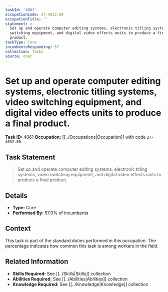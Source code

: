 ```yaml
---
taskId: '4061'
occupationCode: 27-4032.00
occupationTitle: ''
statement: >-
  Set up and operate computer editing systems, electronic titling systems, video
  switching equipment, and digital video effects units to produce a final
  product.
taskType: Core
incumbentsResponding: 57
collection: Tasks
source: onet
---
```

# Set up and operate computer editing systems, electronic titling systems, video switching equipment, and digital video effects units to produce a final product.

**Task ID:** 4061
**Occupation:** [[../Occupations|Occupation]] with code `27-4032.00`

## Task Statement

> Set up and operate computer editing systems, electronic titling systems, video switching equipment, and digital video effects units to produce a final product.

## Details

- **Type:** Core
- **Performed By:** 57.0% of incumbents

## Context

This task is part of the standard duties performed in this occupation. The percentage indicates how common this task is among workers in the field.

## Related Information

- **Skills Required:** See [[../Skills|Skills]] collection
- **Abilities Required:** See [[../Abilities|Abilities]] collection
- **Knowledge Required:** See [[../Knowledge|Knowledge]] collection
